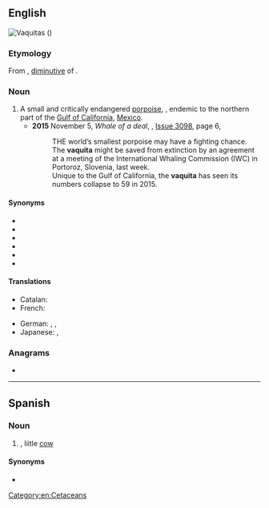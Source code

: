 ==English==
[[File:Vaquita6 Olson NOAA.jpg|thumb|'''Vaquitas''' ({{taxlink|Phocoena sinus|species|noshow=1}})]]
{{wikipedia}}

===Etymology===
From {{der|en|es|vaquita||little cow}}, [[diminutive]] of {{m|es|vaca||cow}}.

===Noun===
{{en-noun}}

# A small and critically endangered [[porpoise]], {{taxlink|Phocoena sinus|species|noshow=1}}, endemic to the northern part of the [[Gulf of California]], [[Mexico]].
#* '''2015''' November 5, ''Whale of a deal'', ''{{w|New Scientist}}'', [https://www.newscientist.com/issue/3098%20/ Issue 3098], page 6,
#*: THE world’s smallest porpoise may have a fighting chance. The '''vaquita''' might be saved from extinction by an agreement at a meeting of the International Whaling Commission (IWC) in Portoroz, Slovenia, last week.
#*: Unique to the Gulf of California, the '''vaquita''' has seen its numbers collapse to 59 in 2015.

====Synonyms====
* {{l|en|cochito}}
* {{l|en|desert porpoise}}
* {{l|en|Gulf of California harbor porpoise}}
* {{l|en|Gulf of California porpoise}}
* {{l|en|gulf porpoise}}
* {{l|en|vaquita porpoise}}

====Translations====
{{trans-top|''Phocoena sinus''}}
* Catalan: {{t+|ca|marsopa de Califòrnia|f}}
* French: {{t+|fr|marsouin du Pacifique|m}}
{{trans-mid}}
* German: {{t|de|Vaquita|m}}, {{t|de|Golftümmler|m}}, {{t|de|Kalifornischer Schweinswal|m}}
* Japanese: {{t|ja|小頭鼠海豚|sc=Jpan}}, {{t|ja|コガシラネズミイルカ|tr=kogashira nezumiiruka|sc=Jpan}}
{{trans-bottom}}

===Anagrams===
* {{anagrams|en|aquavit}}

[[Category:en:Cetaceans]]

----

==Spanish==

===Noun===
{{es-noun|f}}

# {{diminutive of|lang=es|vaca}}, liitle [[cow]]

====Synonyms====
* {{l|es|vaquilla}}